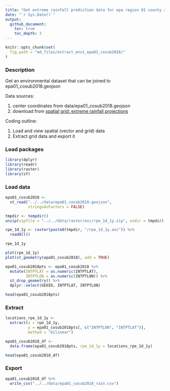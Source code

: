 ```yaml
---
title: "Get extreme rainfall prediction data for epa region 01 county subdivisions"
date: "`r Sys.Date()`"
output:
  github_document:
    toc: true
    toc_depth: 3
---
```


```r
knitr::opts_chunk$set(
  fig.path = "md_files/extract_env1_epa01_cosub2018/"
)
```

### Description

Get an environmental dataset that can be joined to epa01_cosub2018.geojson

Data sources:

1. center coordinates from data/epa01_cosub2018.geojson
2. download from [spatial grid: extreme rainfall projections](http://precip.eas.cornell.edu/)

Coding outline:

1. Load and view spatial (vector and grid) data
2. Extract grid data and export it

### Load packages

```r

library(dplyr)
library(readr)
library(raster)
library(sf)

```

### Load data

```r

epa01_cosub2018 <- 
  st_read("../../data/epa01_cosub2018.geojson", 
          stringsAsFactors = FALSE)

tmpdir <- tempdir()
unzip(zipfile = "../../data/raster/asc/rpe_1d_1y.zip", exdir = tmpdir)

rpe_1d_1y <- raster(paste0(tmpdir, "/rpe_1d_1y.asc")) %>% 
  readAll()

rpe_1d_1y

```

```r

plot(rpe_1d_1y)
plot(st_geometry(epa01_cosub2018), add = TRUE)

```


```r

epa01_cosub2018pts <- epa01_cosub2018 %>% 
  mutate(INTPTLAT = as.numeric(INTPTLAT),
         INTPTLON = as.numeric(INTPTLON)) %>% 
  st_drop_geometry() %>% 
  dplyr::select(GEOID, INTPTLAT, INTPTLON)

head(epa01_cosub2018pts)

```

### Extract

```r

locations_rpe_1d_1y <-
  extract(x = rpe_1d_1y,
          y = epa01_cosub2018pts[, c("INTPTLON", "INTPTLAT")],
          method = "bilinear")

epa01_cosub2018_df <- 
  data.frame(epa01_cosub2018pts, rpe_1d_1y = locations_rpe_1d_1y)

head(epa01_cosub2018_df)

```

### Export

```r

epa01_cosub2018_df %>% 
  write_csv("../../data/epa01_cosub2018_rain.csv")

```

